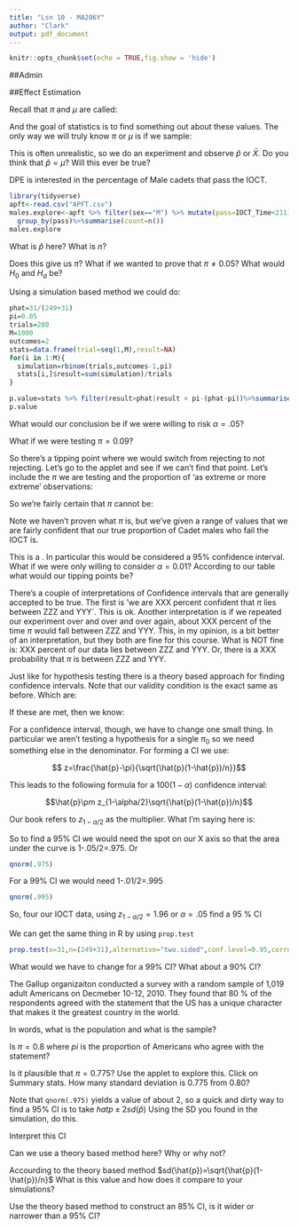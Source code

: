 ```yaml
---
title: "Lsn 10 - MA206Y"
author: "Clark"
output: pdf_document
---
```


```r
knitr::opts_chunk$set(echo = TRUE,fig.show = 'hide')
```

##Admin

##Effect Estimation

Recall that $\pi$ and $\mu$ are called:

\vspace{.5in}

And the goal of statistics is to find something out about these values. The only way we will truly know $\pi$ or $\mu$ is if we sample:

\vspace{.4in}

This is often unrealistic, so we do an experiment and observe $\hat{p}$ or $\bar{X}$.  Do you think that $\hat{p}=\mu$?  Will this ever be true?

\vspace{.5in}



DPE is interested in the percentage of Male cadets that pass the IOCT.  
```r
library(tidyverse)
apft<-read.csv("APFT.csv")
males.explore<-apft %>% filter(sex=="M") %>% mutate(pass=IOCT_Time<211)%>%
  group_by(pass)%>%summarise(count=n())
males.explore
```

What is $\hat{p}$ here?  What is $n$?

\vspace{.4in}

Does this give us $\pi$?  What if we wanted to prove that $\pi \neq 0.05$?  What would $H_0$ and $H_a$ be?  

\vspace{.5in}

Using a simulation based method we could do:

```r
phat=31/(249+31)
pi=0.05
trials=280
M=1000
outcomes=2
stats=data.frame(trial=seq(1,M),result=NA)
for(i in 1:M){
  simulation=rbinom(trials,outcomes-1,pi)
  stats[i,]$result=sum(simulation)/trials
}

p.value=stats %>% filter(result>phat|result < pi-(phat-pi))%>%summarise(pval=n()/M)
p.value
```

What would our conclusion be if we were willing to risk $\alpha=.05$?


What if we were testing $\pi=0.09$?

\vspace{.5in}

So there's a tipping point where we would switch from rejecting to not rejecting.  Let's go to the applet and see if we can't find that point.  Let's include the $\pi$ we are testing and the proportion of 'as extreme or more extreme' observations:

\vspace{1.5in}

So we're fairly certain that $\pi$ cannot be:

\vspace{.5in}

Note we haven't proven what $\pi$ is, but we've given a range of values that we are fairly confident that our true proportion of Cadet males who fail the IOCT is.

This is a \textbf{Confidence Interval}.  In particular this would be considered a 95\% confidence interval.  What if we were only willing to consider $\alpha=0.01$?  According to our table what would our tipping points be?  

\vspace{.5in}

There's a couple of interpretations of Confidence intervals that are generally accepted to be true.  The first is 'we are XXX percent confident that $\pi$ lies between ZZZ and YYY`.  This is ok.  Another interpretation is if we repeated our experiment over and over and over again, about XXX percent of the time $\pi$ would fall between ZZZ and YYY.  This, in my opinion, is a bit better of an interpretation, but they both are fine for this course.  What is NOT fine is:  XXX percent of our data lies between ZZZ and YYY.  Or, there is a XXX probability that $\pi$ is between ZZZ and YYY.

Just like for hypothesis testing there is a theory based approach for finding confidence intervals.  Note that our validity condition is the exact same as before.  Which are:


\vspace{.5in}

If these are met, then we know:


\vspace{.5in}

For a confidence interval, though, we have to change one small thing.  In particular we aren't testing a hypothesis for a single $\pi_0$ so we need something else in the denominator.  For forming a CI we use:

$$ z=\frac{\hat{p}-\pi}{\sqrt{\hat{p}(1-\hat{p})/n}}$$

This leads to the following formula for a $100(1-\alpha)$ confidence interval:

$$\hat{p}\pm z_{1-\alpha/2}\sqrt{\hat{p}(1-\hat{p})/n}$$ 

Our book refers to $z_{1-\alpha/2}$ as the multiplier.  What I'm saying here is:

\vspace{1.in}

So to find a 95\% CI we would need the spot on our X axis so that the area under the curve is 1-.05/2=.975.  Or

```r
qnorm(.975)
```

For a 99\% CI we would need 1-.01/2=.995

```r
qnorm(.995)
```

So, four our IOCT data, using $z_{1-\alpha/2}=1.96$ or $\alpha=.05$ find a 95 \% CI 

\vspace{1.in}


We can get the same thing in R by using `prop.test`

```r
prop.test(x=31,n=(249+31),alternative="two.sided",conf.level=0.95,correct=F)
```

What would we have to change for a 99\% CI?  What about a 90\% CI?

\vspace{.5in}


The Gallup organizaiton conducted a survey with a random sample of 1,019 adult Americans on Decmeber 10-12, 2010.  They found that 80 \% of the respondents agreed with the statement that the US has a unique character that makes it the greatest country in the world.

In words, what is the population and what is the sample?

\vspace{.5in}

Is $\pi=0.8$ where $pi$ is the proportion of Americans who agree with the statement?

\vspace{.3in}

Is it plausible that $\pi=0.775$?  Use the applet to explore this.  Click on Summary stats.  How many standard deviation is 0.775 from 0.80?

\vspace{.5in}

Note that `qnorm(.975)` yields a value of about 2, so a quick and dirty way to find a 95\% CI is to take $hat{p}\pm 2 sd(\hat{p})$  Using the SD you found in the simulation, do this.

\vspace{.5in}

Interpret this CI

\vspace{.5in}

Can we use a theory based method here?  Why or why not?

\vspace{.3in}

Accourding to the theory based method $sd(\hat{p})=\sqrt{\hat{p}(1-\hat{p})/n}$  What is this value and how does it compare to your simulations?

\vspace{.3in}

Use the theory based method to construct an 85\% CI,  is it wider or narrower than a 95\% CI? 